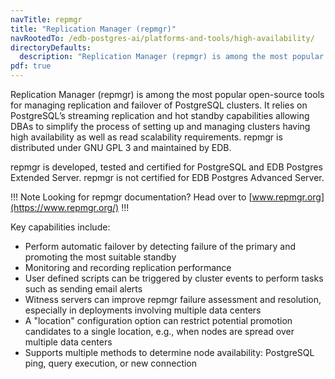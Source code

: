 ```yaml
---
navTitle: repmgr
title: "Replication Manager (repmgr)"
navRootedTo: /edb-postgres-ai/platforms-and-tools/high-availability/
directoryDefaults:
  description: "Replication Manager (repmgr) is among the most popular open-source tools for managing replication and failover of PostgreSQL clusters. It relies on PostgreSQL’s streaming replication and hot standby capabilities allowing DBAs to simplify the process of setting up and managing clusters having high availability as well as read scalability requirements. repmgr is distributed under GNU GPL 3 and maintained by EDB."
pdf: true
---
```


Replication Manager (repmgr) is among the most popular open-source tools for managing replication and failover of PostgreSQL clusters. It relies on PostgreSQL’s streaming replication and hot standby capabilities allowing DBAs to simplify the process of setting up and managing clusters having high availability as well as read scalability requirements. repmgr is distributed under GNU GPL 3 and maintained by EDB.

repmgr is developed, tested and certified for PostgreSQL and EDB Postgres Extended Server. repmgr is not certified for EDB Postgres Advanced Server.

!!! Note
   Looking for repmgr documentation? Head over to [www.repmgr.org](https://www.repmgr.org/)
!!!

Key capabilities include:
* Perform automatic failover by detecting failure of the primary and promoting the most suitable standby 
* Monitoring and recording replication performance
* User defined scripts can be triggered by cluster events to perform tasks such as sending email alerts
* Witness servers can improve repmgr failure assessment and resolution, especially in deployments involving multiple data centers
* A "location" configuration option can restrict potential promotion candidates to a single location, e.g., when nodes are spread over multiple data centers
* Supports multiple methods to determine node availability: PostgreSQL ping, query execution, or new connection
